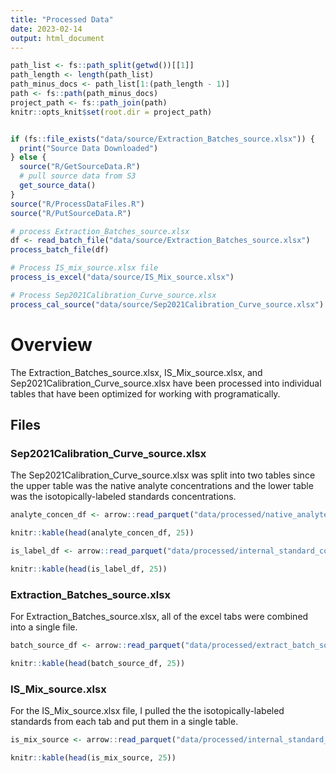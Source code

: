 ```yaml
---
title: "Processed Data"
date: 2023-02-14
output: html_document
---
```


```r
path_list <- fs::path_split(getwd())[[1]]
path_length <- length(path_list)
path_minus_docs <- path_list[1:(path_length - 1)]
path <- fs::path(path_minus_docs)
project_path <- fs::path_join(path)
knitr::opts_knit$set(root.dir = project_path)
```

```r
```

```r
if (fs::file_exists("data/source/Extraction_Batches_source.xlsx")) {
  print("Source Data Downloaded")
} else {
  source("R/GetSourceData.R")
  # pull source data from S3
  get_source_data()
}
source("R/ProcessDataFiles.R")
source("R/PutSourceData.R")
```

```r
# process Extraction_Batches_source.xlsx
df <- read_batch_file("data/source/Extraction_Batches_source.xlsx")
process_batch_file(df)

# Process IS_mix_source.xlsx file
process_is_excel("data/source/IS_Mix_source.xlsx")

# Process Sep2021Calibration_Curve_source.xlsx
process_cal_source("data/source/Sep2021Calibration_Curve_source.xlsx")
```

# Overview

The Extraction_Batches_source.xlsx, IS_Mix_source.xlsx, and Sep2021Calibration_Curve_source.xlsx have been processed into individual tables that have been optimized for working with programatically.

## Files

### Sep2021Calibration_Curve_source.xlsx

The Sep2021Calibration_Curve_source.xlsx was split into two tables since the upper table was the native analyte concentrations and the lower table was the isotopically-labeled standards concentrations.

```r
analyte_concen_df <- arrow::read_parquet("data/processed/native_analyte_concentration.parquet")

knitr::kable(head(analyte_concen_df, 25))
```

```r
is_label_df <- arrow::read_parquet("data/processed/internal_standard_concentration.parquet")

knitr::kable(head(is_label_df, 25))
```

### Extraction_Batches_source.xlsx

For Extraction_Batches_source.xlsx, all of the excel tabs were combined into a single file.

```r
batch_source_df <- arrow::read_parquet("data/processed/extract_batch_source.parquet")

knitr::kable(head(batch_source_df, 25))
```

### IS_Mix_source.xlsx

For the IS_Mix_source.xlsx file, I pulled the the isotopically-labeled standards from each tab and put them in a single table.

```r
is_mix_source <- arrow::read_parquet("data/processed/internal_standard_mix.parquet")

knitr::kable(head(is_mix_source, 25))
```
